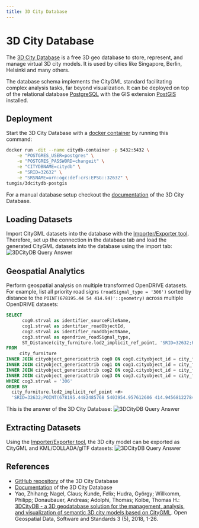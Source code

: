 ```yaml
---
title: 3D City Database
---
```


# 3D City Database

The [3D City Database](https://www.3dcitydb.org/3dcitydb/) is a free 3D geo database to store, represent, and manage virtual 3D city models.
It is used by cities like Singapore, Berlin, Helsinki and many others.

The database schema implements the CityGML standard facilitating complex analysis tasks, far beyond visualization.
It can be deployed on top of the relational database [PostgreSQL](https://www.postgresql.org) with the GIS extension [PostGIS](https://postgis.net) installed.

## Deployment

Start the 3D City Database with a [docker container](https://github.com/tum-gis/3dcitydb-docker-postgis) by running this command:
```bash
docker run -dit --name citydb-container -p 5432:5432 \
    -e "POSTGRES_USER=postgres" \
    -e "POSTGRES_PASSWORD=changeit" \
    -e "CITYDBNAME=citydb" \
    -e "SRID=32632" \
    -e "SRSNAME=urn:ogc:def:crs:EPSG::32632" \
tumgis/3dcitydb-postgis
```

For a manual database setup checkout the [documentation](https://3dcitydb-docs.readthedocs.io/en/release-v4.2.3/intro/setup-3dcitydb.html#) of the 3D City Database.

## Loading Datasets

Import CityGML datasets into the database with the [Importer/Exporter tool](https://github.com/3dcitydb/importer-exporter).
Therefore, set up the connection in the database tab and load the generated CityGML datasets into the database using the import tab:
![3DCityDB Query Answer](/media/demos/3dcitydb-importerexporter-connect.png)

## Geospatial Analytics

Perform geospatial analysis on multiple transformed OpenDRIVE datasets.
For example, list all priority road signs ``(roadSignal_type = '306')`` sorted by distance to the ``POINT(678195.44 54 414.94)'::geometry)`` across multiple OpenDRIVE datasets:
```sql
SELECT
      cog0.strval as identifier_sourceFileName,
      cog1.strval as identifier_roadObjectId,
      cog2.strval as identifier_roadObjectName,
      cog3.strval as opendrive_roadSignal_type,
      ST_Distance(city_furniture.lod2_implicit_ref_point, 'SRID=32632;POINT(678195.4482485768 5403954.957612606 414.94568122784835)'::geometry) as distance
FROM
     city_furniture
INNER JOIN cityobject_genericattrib cog0 ON cog0.cityobject_id = city_furniture.id AND cog0.attrname = 'identifier_sourceFileName'
INNER JOIN cityobject_genericattrib cog1 ON cog1.cityobject_id = city_furniture.id AND cog1.attrname = 'identifier_roadObjectId'
INNER JOIN cityobject_genericattrib cog2 ON cog2.cityobject_id = city_furniture.id AND cog2.attrname = 'identifier_roadObjectName'
INNER JOIN cityobject_genericattrib cog3 ON cog3.cityobject_id = city_furniture.id AND cog3.attrname = 'opendrive_roadSignal_type'
WHERE cog3.strval = '306'
ORDER BY
  city_furniture.lod2_implicit_ref_point <#>
  'SRID=32632;POINT(678195.4482485768 5403954.957612606 414.94568122784835)'::geometry
```

This is the answer of the 3D City Database:
![3DCityDB Query Answer](/media/demos/3dcitydb-query-answer.png)

## Extracting Datasets

Using the [Importer/Exporter tool](https://github.com/3dcitydb/importer-exporter), the 3D city model can be exported as CityGML and KML/COLLADA/glTF datasets:
![3DCityDB Query Answer](/media/demos/3dcitydb-importerexporter-export.png)

## References

- [GitHub repository](https://github.com/3dcitydb/3dcitydb) of the 3D City Database
- [Documentation](https://3dcitydb-docs.readthedocs.io) of the 3D City Database
- Yao, Zhihang; Nagel, Claus; Kunde, Felix; Hudra, György; Willkomm, Philipp; Donaubauer, Andreas; Adolphi, Thomas; Kolbe, Thomas H.: [3DCityDB - a 3D geodatabase solution for the management, analysis, and visualization of semantic 3D city models based on CityGML](https://doi.org/10.1186/s40965-018-0046-7). Open Geospatial Data, Software and Standards 3 (5), 2018, 1-26.
